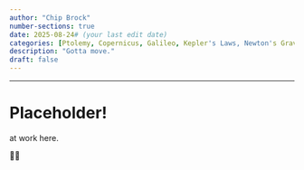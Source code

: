 ```yaml
---
author: "Chip Brock"
number-sections: true
date: 2025-08-24# (your last edit date)
categories: [Ptolemy, Copernicus, Galileo, Kepler's Laws, Newton's Gravitation]
description: "Gotta move."
draft: false
---
```


------------------------------------------------------------------------

# Placeholder!

at work here.

😵‍💫